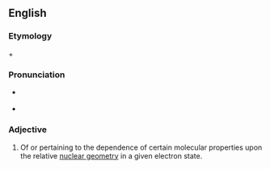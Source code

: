 ==English==


===Etymology===

{{prefix|stereo|electron}} + {{en-term|ic}}

===Pronunciation===

* {{a|US}} {{IPA|stɛəɹiəˌilɛkˈtrɑnɪk}}
*{{rhymes|ɒnɪk}}

===Adjective===
{{en-adj|-}}

#{{biochemistry}} Of or pertaining to the dependence of certain molecular properties upon the relative [[nuclear geometry]] in a given electron state.